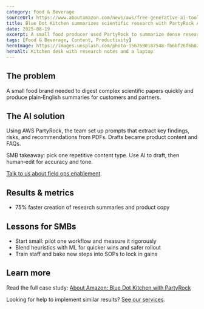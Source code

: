 ```yaml
---
category: Food & Beverage
sourceUrl: https://www.aboutamazon.com/news/aws/free-generative-ai-tool-amazon-aws-partyrock#:~:text=Blue%20Dot%20Kitchen
title: Blue Dot Kitchen summarizes scientific research with PartyRock AI
date: 2025-08-19
excerpt: A small food producer used PartyRock to summarize dense research papers and turn insights into content drafts, saving hours.
tags: [Food & Beverage, Content, Productivity]
heroImage: https://images.unsplash.com/photo-1567690187548-fb6bf26f6b82?q=80&w=1600&auto=format&fit=crop
heroAlt: Kitchen desk with research notes and a laptop
---
```


## The problem

A small food brand needed to digest complex scientific papers quickly and produce plain‑English summaries for customers and partners.

## The AI solution

Using AWS PartyRock, the team set up prompts that extract key findings, risks, and recommendations from PDFs. Drafts became product content and FAQs.

SMB takeaway: pick one repetitive content type. Use AI to draft, then human‑edit for accuracy and tone.

[Talk to us about field ops enablement](/services).

## Results & metrics

- 75% faster creation of research summaries and product copy

## Lessons for SMBs

- Start small: pilot one workflow and measure it rigorously
- Blend heuristics with ML for quicker wins and safer rollout
- Train staff and bake new steps into SOPs to lock in gains

## Learn more

Read the full case study: <a href="https://www.aboutamazon.com/news/aws/free-generative-ai-tool-amazon-aws-partyrock#:~:text=Blue%20Dot%20Kitchen" target="_blank" rel="noopener noreferrer">About Amazon: Blue Dot Kitchen with PartyRock</a>

Looking for help to implement similar results? [See our services](/services).
